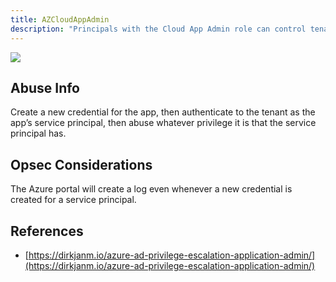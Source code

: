 ---
title: AZCloudAppAdmin
description: "Principals with the Cloud App Admin role can control tenant-resident apps."
---

<img src="/assets/enterprise-AND-community-edition-pill-tag.svg"/> 


## Abuse Info

Create a new credential for the app, then authenticate to the tenant as the app’s service principal, then abuse whatever privilege it is that the service principal has.

## Opsec Considerations

The Azure portal will create a log even whenever a new credential is created for a service principal.

## References

* [https://dirkjanm.io/azure-ad-privilege-escalation-application-admin/](https://dirkjanm.io/azure-ad-privilege-escalation-application-admin/)
